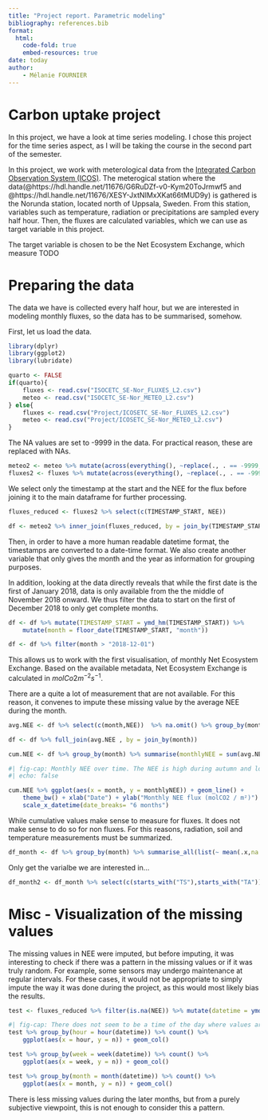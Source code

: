 ```yaml
---
title: "Project report. Parametric modeling"
bibliography: references.bib
format:
  html:
    code-fold: true
    embed-resources: true
date: today
author:
    - Mélanie FOURNIER
---
```


# Carbon uptake project

In this project, we have a look at time series modeling. I chose this project for the time series aspect, as I will be taking the course in the second part of the semester. 

In this project, we work with meterological data from the [Integrated Carbon Observation System (ICOS)](https://www.icos-sweden.se/). The meterogical station where the data(@https://hdl.handle.net/11676/G6RuDZf-v0-Kym20ToJrmwf5 and @https://hdl.handle.net/11676/XESY-JxtNIMxXKat66tMUD9y)  is gathered is the Norunda station, located north of Uppsala, Sweden. From this station, variables such as temperature, radiation or precipitations are sampled every half hour. Then, the fluxes are calculated variables, which we can use as target variable in this project.

The target variable is chosen to be the Net Ecosystem Exchange, which measure TODO




# Preparing the data

The data we have is collected every half hour, but we are interested in modeling monthly fluxes, so the data has to be summarised, somehow.


First, let us load the data. 

```r
library(dplyr)
library(ggplot2)
library(lubridate)

```


```r
quarto <- FALSE
if(quarto){
    fluxes <- read.csv("ISOCETC_SE-Nor_FLUXES_L2.csv")
    meteo <- read.csv("ISOCETC_SE-Nor_METEO_L2.csv")
} else{
    fluxes <- read.csv("Project/ICOSETC_SE-Nor_FLUXES_L2.csv")
    meteo <- read.csv("Project/ICOSETC_SE-Nor_METEO_L2.csv")
}


```

The NA values are set to -9999 in the data. For practical reason, these are replaced with NAs. 

```r
meteo2 <- meteo %>% mutate(across(everything(), ~replace(., . == -9999, NA)))
fluxes2 <- fluxes %>% mutate(across(everything(), ~replace(., . == -9999, NA)))
```

We select only the timestamp at the start and the NEE for the flux before joining it to the main dataframe for further processing.
```r
fluxes_reduced <- fluxes2 %>% select(c(TIMESTAMP_START, NEE))
```




```r
df <- meteo2 %>% inner_join(fluxes_reduced, by = join_by(TIMESTAMP_START))
```

Then, in order to have a more human readable datetime format, the timestamps are converted to a date-time format. We also create another variable that only gives the month and the year as information for grouping purposes.



In addition, looking at the data directly reveals that while the first date is the first of January 2018, data is only available from the the middle of November 2018 onward. We thus filter the data to start on the first of December 2018 to only get complete months.

```r
df <- df %>% mutate(TIMESTAMP_START = ymd_hm(TIMESTAMP_START)) %>%
    mutate(month = floor_date(TIMESTAMP_START, "month"))

df <- df %>% filter(month > "2018-12-01")
```


This allows us to work with the first visualisation, of monthly Net Ecosystem Exchange. Based on the available metadata, Net Ecosystem Exchange is calculated in $molCo2 m^{-2} s^{-1}$.

There are a quite a lot of measurement that are not available. For this reason, it convenes to impute these missing value by the average NEE during the month.






```r
avg.NEE <- df %>% select(c(month,NEE))  %>% na.omit() %>% group_by(month) %>% summarise(avg.NEE = mean(NEE))

df <- df %>% full_join(avg.NEE , by = join_by(month))

cum.NEE <- df %>% group_by(month) %>% summarise(monthlyNEE = sum(avg.NEE)* 30)
```


```r
#| fig-cap: Monthly NEE over time. The NEE is high during autumn and low during spring. A slight upward trend is visible.
#| echo: false

cum.NEE %>% ggplot(aes(x = month, y = monthlyNEE)) + geom_line() +
    theme_bw() + xlab("Date") + ylab("Monthly NEE flux (molCO2 / m²)") +
    scale_x_datetime(date_breaks= "6 months")

```


While cumulative values make sense to measure for fluxes. It does not make sense to do so for non fluxes. For this reasons, radiation, soil and temperature measurements must be summarized. 


```r
df_month <- df %>% group_by(month) %>% summarise_all(list(~ mean(.x,na.rm = TRUE),~ max(.x,na.rm = TRUE)))
```


Only get the varialbe we are interested in...
```r
df_month2 <- df_month %>% select(c(starts_with("TS"),starts_with("TA")))
```


# Misc - Visualization of the missing values

The missing values in NEE were imputed, but before imputing, it was interesting to check if there was a pattern in the missing values or if it was truly random. For example, some sensors may undergo maintenance at regular intervals. For these cases, it would not be appropriate to simply impute the way it was done during the project, as this would most likely bias the results.


```r
test <- fluxes_reduced %>% filter(is.na(NEE)) %>% mutate(datetime = ymd_hm(TIMESTAMP_START))


```


```r
#| fig-cap: There does not seem to be a time of the day where values are missing in particular.
test %>% group_by(hour = hour(datetime)) %>% count() %>%
    ggplot(aes(x = hour, y = n)) + geom_col()
```


```r
test %>% group_by(week = week(datetime)) %>% count() %>%
    ggplot(aes(x = week, y = n)) + geom_col()
```

```r
test %>% group_by(month = month(datetime)) %>% count() %>%
    ggplot(aes(x = month, y = n)) + geom_col()
```

There is less missing values during the later months, but from a purely subjective viewpoint, this is not enough to consider this a pattern.
